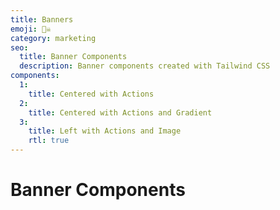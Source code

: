 ```yaml
---
title: Banners
emoji: 🏴‍☠️
category: marketing
seo:
  title: Banner Components
  description: Banner components created with Tailwind CSS
components:
  1:
    title: Centered with Actions
  2:
    title: Centered with Actions and Gradient
  3:
    title: Left with Actions and Image
    rtl: true
---
```


# Banner Components

<List
  componentsData={componentsArray}
  componentContainer={componentContainer}
/>

